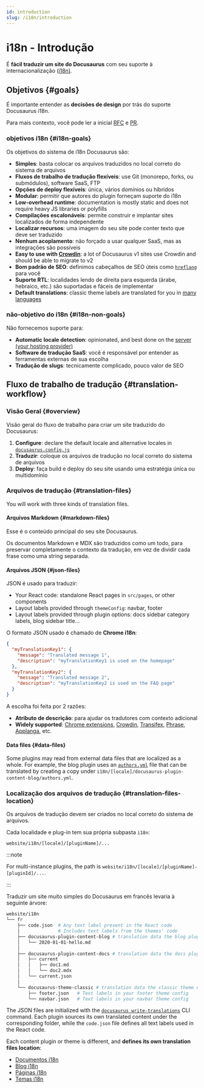 ```yaml
---
id: introduction
slug: /i18n/introduction
---
```


# i18n - Introdução

É **fácil traduzir um site do Docusaurus** com seu suporte à internacionalização ([i18n)](https://en.wikipedia.org/wiki/Internationalization_and_localization).

## Objetivos {#goals}

É importante entender as **decisões de design** por trás do suporte Docusaurus i18n.

Para mais contexto, você pode ler a inicial [RFC](https://github.com/facebook/docusaurus/issues/3317) e [PR](https://github.com/facebook/docusaurus/pull/3325).

### objetivos i18n {#i18n-goals}

Os objetivos do sistema de i18n Docusaurus são:

- **Simples**: basta colocar os arquivos traduzidos no local correto do sistema de arquivos
- **Fluxos de trabalho de tradução flexíveis**: use Git (monorepo, forks, ou submódulos), software SaaS, FTP
- **Opções de deploy flexíveis**: única, vários domínios ou híbridos
- **Modular**: permitir que autores do plugin forneçam suporte do i18n
- **Low-overhead runtime**: documentation is mostly static and does not require heavy JS libraries or polyfills
- **Compilações escalonáveis**: permite construir e implantar sites localizados de forma independente
- **Localizar recursos**: uma imagem do seu site pode conter texto que deve ser traduzido
- **Nenhum acoplamento**: não forçado a usar qualquer SaaS, mas as integrações são possíveis
- **Easy to use with [Crowdin](https://crowdin.com/)**: a lot of Docusaurus v1 sites use Crowdin and should be able to migrate to v2
- **Bom padrão de SEO**: definimos cabeçalhos de SEO úteis como [`hreflang`](https://developers.google.com/search/docs/advanced/crawling/localized-versions) para você
- **Suporte RTL**: localidades lendo de direita para esquerda (árabe, hebraico, etc.) são suportadas e fáceis de implementar
- **Default translations**: classic theme labels are translated for you in [many languages](https://github.com/facebook/docusaurus/tree/main/packages/docusaurus-theme-translations/locales)

### não-objetivo do i18n {#i18n-non-goals}

Não fornecemos suporte para:

- **Automatic locale detection**: opinionated, and best done on the [server (your hosting provider)](../deployment.mdx)
- **Software de tradução SaaS**: você é responsável por entender as ferramentas externas de sua escolha
- **Tradução de slugs**: tecnicamente complicado, pouco valor de SEO

## Fluxo de trabalho de tradução {#translation-workflow}

### Visão Geral {#overview}

Visão geral do fluxo de trabalho para criar um site traduzido do Docusaurus:

1. **Configure**: declare the default locale and alternative locales in [`docusaurus.config.js`](../api/docusaurus.config.js.mdx#i18n)
2. **Traduzir**: coloque os arquivos de tradução no local correto do sistema de arquivos
3. **Deploy**: faça build e deploy do seu site usando uma estratégia única ou multidomínio

### Arquivos de tradução {#translation-files}

You will work with three kinds of translation files.

#### Arquivos Markdown {#markdown-files}

Esse é o conteúdo principal do seu site Docusaurus.

Os documentos Markdown e MDX são traduzidos como um todo, para preservar completamente o contexto da tradução, em vez de dividir cada frase como uma string separada.

#### Arquivos JSON {#json-files}

JSON é usado para traduzir:

- Your React code: standalone React pages in `src/pages`, or other components
- Layout labels provided through `themeConfig`: navbar, footer
- Layout labels provided through plugin options: docs sidebar category labels, blog sidebar title...

O formato JSON usado é chamado de **Chrome i18n**:

```json
{
  "myTranslationKey1": {
    "message": "Translated message 1",
    "description": "myTranslationKey1 is used on the homepage"
  },
  "myTranslationKey2": {
    "message": "Translated message 2",
    "description": "myTranslationKey2 is used on the FAQ page"
  }
}
```

A escolha foi feita por 2 razões:

- **Atributo de descrição**: para ajudar os tradutores com contexto adicional
- **Widely supported**: [Chrome extensions](https://developer.chrome.com/docs/extensions/mv2/i18n-messages/), [Crowdin](https://support.crowdin.com/file-formats/chrome-json/), [Transifex](https://docs.transifex.com/formats/chrome-json), [Phrase](https://help.phrase.com/help/chrome-json-messages), [Applanga](https://www.applanga.com/docs/formats/chrome_i18n_json), etc.

#### Data files {#data-files}

Some plugins may read from external data files that are localized as a whole. For example, the blog plugin uses an [`authors.yml`](../blog.mdx#global-authors) file that can be translated by creating a copy under `i18n/[locale]/docusaurus-plugin-content-blog/authors.yml`.

### Localização dos arquivos de tradução {#translation-files-location}

Os arquivos de tradução devem ser criados no local correto do sistema de arquivos.

Cada localidade e plug-in tem sua própria subpasta `i18n`:

```
website/i18n/[locale]/[pluginName]/...
```

:::note

For multi-instance plugins, the path is `website/i18n/[locale]/[pluginName]-[pluginId]/...`.

:::

Traduzir um site muito simples do Docusaurus em francês levaria à seguinte árvore:

```bash
website/i18n
└── fr
    ├── code.json  # Any text label present in the React code
    │              # Includes text labels from the themes' code
    ├── docusaurus-plugin-content-blog # translation data the blog plugin needs
    │   └── 2020-01-01-hello.md
    │
    ├── docusaurus-plugin-content-docs # translation data the docs plugin needs
    │   ├── current
    │   │   ├── doc1.md
    │   │   └── doc2.mdx
    │   └── current.json
    │
    └── docusaurus-theme-classic # translation data the classic theme needs
        ├── footer.json   # Text labels in your footer theme config
        └── navbar.json   # Text labels in your navbar theme config
```

The JSON files are initialized with the [`docusaurus write-translations`](../cli.mdx#docusaurus-write-translations-sitedir) CLI command. Each plugin sources its own translated content under the corresponding folder, while the `code.json` file defines all text labels used in the React code.

Each content plugin or theme is different, and **defines its own translation files location**:

- [Documentos i18n](../api/plugins/plugin-content-docs.mdx#i18n)
- [Blog i18n](../api/plugins/plugin-content-blog.mdx#i18n)
- [Páginas i18n](../api/plugins/plugin-content-pages.mdx#i18n)
- [Temas i18n](../api/themes/theme-configuration.mdx#i18n)
